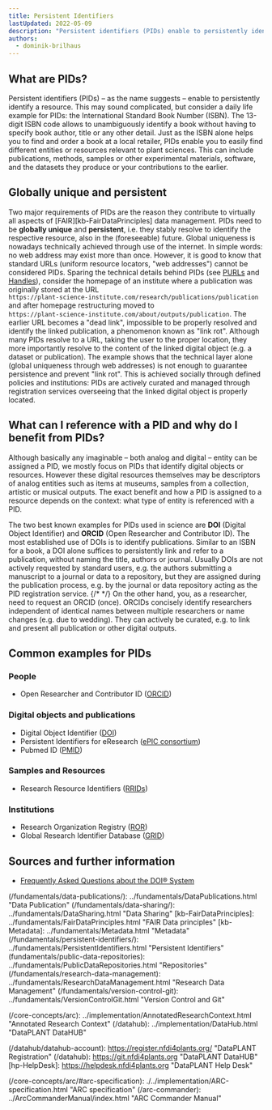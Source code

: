 ```yaml
---
title: Persistent Identifiers
lastUpdated: 2022-05-09
description: "Persistent identifiers (PIDs) enable to persistently identify a resource. This may sound complicated, but consider a daily life example for PIDs: the International Standard Book Number (ISBN). The 13-digit ISBN code allows to unambiguously identify a book without having to specify book author, title or any other detail."
authors:
  - dominik-brilhaus
---
```


## What are PIDs?

Persistent identifiers (PIDs) &ndash; as the name suggests &ndash; enable to persistently identify a resource.
This may sound complicated, but consider a daily life example for PIDs: the International Standard Book Number (ISBN). The 13-digit ISBN code allows to unambiguously identify a book without having to specify book author, title or any other detail. Just as the ISBN alone helps you to find and order a book at a local retailer, PIDs enable you to easily find different entities or resources relevant to plant sciences. This can include publications, methods, samples or other experimental materials, software, and the datasets they produce or your contributions to the earlier.


## Globally unique and persistent

Two major requirements of PIDs are the reason they contribute to virtually all aspects of [FAIR][kb-FairDataPrinciples] data management. PIDs need to be **globally unique** and **persistent**, i.e. they stably resolve to identify the respective resource, also in the (foreseeable) future. Global uniqueness is nowadays technically achieved through use of the internet. In simple words: no web address may exist more than once. However, it is good to know that standard URLs (uniform resource locators, "web addresses") cannot be considered PIDs. Sparing the technical details behind PIDs (see [PURLs] and [Handles]), consider the homepage of an institute where a publication was originally stored at the URL  
`https://plant-science-institute.com/research/publications/publication` and after homepage restructuring moved to  
`https://plant-science-institute.com/about/outputs/publication`. The earlier URL becomes a "dead link", impossible to be properly resolved and identify the linked publication, a phenomenon known as "link rot".
Although many PIDs resolve to a URL, taking the user to the proper location, they more importantly resolve to the content of the linked digital object (e.g. a dataset or publication). The example shows that the technical layer alone (global uniqueness through web addresses) is not enough to guarantee persistence and prevent "link rot". This is achieved socially through defined policies and institutions: PIDs are actively curated and managed through registration services overseeing that the linked digital object is properly located.


## What can I reference with a PID and why do I benefit from PIDs?

Although basically any imaginable &ndash; both analog and digital &ndash; entity can be assigned a PID, we mostly focus on PIDs that identify digital objects or resources. However these digital resources themselves may be descriptors of analog entities such as items at museums, samples from a collection, artistic or musical outputs. The exact benefit and how a PID is assigned to a resource depends on the context: what type of entity is referenced with a PID.

The two best known examples for PIDs used in science are **DOI** (Digital Object Identifier) and **ORCID** (Open Researcher and Contributor ID).
The most established use of DOIs is to identify publications. Similar to an ISBN for a book, a DOI alone suffices to persistently link and refer to a publication, without naming the title, authors or journal. Usually DOIs are not actively requested by standard users, e.g. the authors submitting a manuscript to a journal or data to a repository, but they are assigned during the publication process, e.g. by the journal or data repository acting as the PID registration service.
{/* <!-- As scientists, we benefit from DOI-referenced publications by better findability and more concise referencing (see also (/fundamentals/data-publications/)) --> */}
On the other hand, you, as a researcher, need to request an ORCID (once). ORCIDs concisely identify researchers independent of identical names between multiple researchers or name changes (e.g. due to wedding). They can actively be curated, e.g. to link and present all publication or other digital outputs.


## Common examples for PIDs

### People

- Open Researcher and Contributor ID ([ORCID](<https://orcid.org/>))

### Digital objects and publications

- Digital Object Identifier ([DOI](<https://www.doi.org>))
- Persistent Identifiers for eResearch ([ePIC consortium](<https://www.pidconsortium.net>))
- Pubmed ID ([PMID](<https://pubmed.ncbi.nlm.nih.gov>))

### Samples and Resources

- Research Resource Identifiers ([RRIDs](<http://scicrunch.org/resources>))

### Institutions

- Research Organization Registry ([ROR](<https://ror.org>))
- Global Research Identifier Database ([GRID](<https://grid.ac>))


## Sources and further information

- [Frequently Asked Questions about the DOI® System](<https://www.doi.org/faq.html>)

[kb-DataManagementPlan]: ../fundamentals/DataManagementPlan.html "Data Management Plan"
(/fundamentals/data-publications/): ../fundamentals/DataPublications.html "Data Publication"
(/fundamentals/data-sharing/): ../fundamentals/DataSharing.html "Data Sharing"
[kb-FairDataPrinciples]: ../fundamentals/FairDataPrinciples.html "FAIR Data principles"
[kb-Metadata]: ../fundamentals/Metadata.html "Metadata"
(/fundamentals/persistent-identifiers/): ../fundamentals/PersistentIdentifiers.html "Persistent Identifiers"
(fundamentals/public-data-repositories): ../fundamentals/PublicDataRepositories.html "Repositories"
(/fundamentals/research-data-management): ../fundamentals/ResearchDataManagement.html "Research Data Management"
(/fundamentals/version-control-git): ../fundamentals/VersionControlGit.html "Version Control and Git"

(/core-concepts/arc): ../implementation/AnnotatedResearchContext.html "Annotated Research Context"
(/datahub): ../implementation/DataHub.html "DataPLANT DataHUB"

[kb-QuickStart_arc]: ../tutorials/ARCUserJourney.html "ARC User Journey"



(/datahub/datahub-account): <https://register.nfdi4plants.org/> "DataPLANT Registration"
(/datahub): <https://git.nfdi4plants.org> "DataPLANT DataHUB"
[hp-HelpDesk]: <https://helpdesk.nfdi4plants.org> "DataPLANT Help Desk"


[gh-DataPlant]: <https://github.com/nfdi4plants/ARC-specification/> "GitHub DataPLANT"
(/core-concepts/arc/#arc-specification): ./../implementation/ARC-specification.html "ARC specification"
(/arc-commander): ../ArcCommanderManual/index.html "ARC Commander Manual"

[PURLs]: https://en.wikipedia.org/wiki/Persistent_uniform_resource_locator "Wikipedia PURLs"
[Handles]: https://en.wikipedia.org/wiki/Handle_System "Wikipedia Handles"
